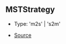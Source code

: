 ## MSTStrategy

- Type: 'm2s' \| 's2m'

- [Source](https://github.com/Androz2091/discord-player/blob/e5339f1/packages/equalizer/src/audio/MonoStereoTransformer.ts#L9)